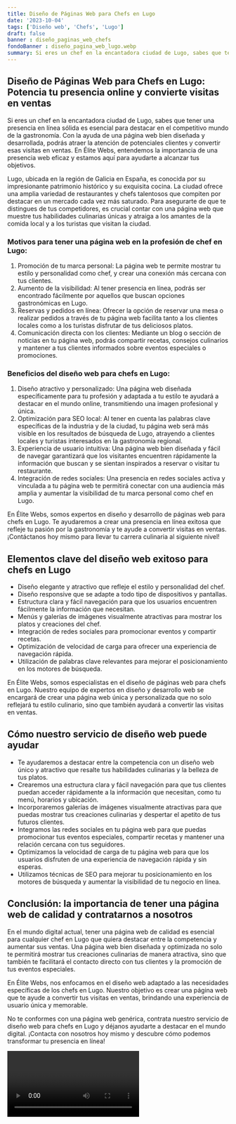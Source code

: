 ```yaml
---
title: Diseño de Páginas Web para Chefs en Lugo
date: '2023-10-04'
tags: ['Diseño web', 'Chefs', 'Lugo']
draft: false
banner : diseño_paginas_web_chefs
fondoBanner : diseño_pagina_web_lugo.webp
summary: Si eres un chef en la encantadora ciudad de Lugo, sabes que tener una presencia en línea sólida es esencial para destacar en el competitivo mundo de la gastronomía. Con la ayuda de una página web bien diseñada y desarrollada, podrás atraer la atención de potenciales clientes y convertir esas visitas en ventas. En Élite Webs, entendemos la importancia de una presencia web eficaz y estamos aquí para ayudarte a alcanzar tus objetivos.
---
```


## Diseño de Páginas Web para Chefs en Lugo: Potencia tu presencia online y convierte visitas en ventas

Si eres un chef en la encantadora ciudad de Lugo, sabes que tener una presencia en línea sólida es esencial para destacar en el competitivo mundo de la gastronomía. Con la ayuda de una página web bien diseñada y desarrollada, podrás atraer la atención de potenciales clientes y convertir esas visitas en ventas. En Élite Webs, entendemos la importancia de una presencia web eficaz y estamos aquí para ayudarte a alcanzar tus objetivos.

Lugo, ubicada en la región de Galicia en España, es conocida por su impresionante patrimonio histórico y su exquisita cocina. La ciudad ofrece una amplia variedad de restaurantes y chefs talentosos que compiten por destacar en un mercado cada vez más saturado. Para asegurarte de que te distingues de tus competidores, es crucial contar con una página web que muestre tus habilidades culinarias únicas y atraiga a los amantes de la comida local y a los turistas que visitan la ciudad.

### Motivos para tener una página web en la profesión de chef en Lugo:

1. Promoción de tu marca personal: La página web te permite mostrar tu estilo y personalidad como chef, y crear una conexión más cercana con tus clientes.
2. Aumento de la visibilidad: Al tener presencia en línea, podrás ser encontrado fácilmente por aquellos que buscan opciones gastronómicas en Lugo.
3. Reservas y pedidos en línea: Ofrecer la opción de reservar una mesa o realizar pedidos a través de tu página web facilita tanto a los clientes locales como a los turistas disfrutar de tus deliciosos platos.
4. Comunicación directa con los clientes: Mediante un blog o sección de noticias en tu página web, podrás compartir recetas, consejos culinarios y mantener a tus clientes informados sobre eventos especiales o promociones.

### Beneficios del diseño web para chefs en Lugo:

1. Diseño atractivo y personalizado: Una página web diseñada específicamente para tu profesión y adaptada a tu estilo te ayudará a destacar en el mundo online, transmitiendo una imagen profesional y única.
2. Optimización para SEO local: Al tener en cuenta las palabras clave específicas de la industria y de la ciudad, tu página web será más visible en los resultados de búsqueda de Lugo, atrayendo a clientes locales y turistas interesados en la gastronomía regional.
3. Experiencia de usuario intuitiva: Una página web bien diseñada y fácil de navegar garantizará que los visitantes encuentren rápidamente la información que buscan y se sientan inspirados a reservar o visitar tu restaurante.
4. Integración de redes sociales: Una presencia en redes sociales activa y vinculada a tu página web te permitirá conectar con una audiencia más amplia y aumentar la visibilidad de tu marca personal como chef en Lugo.

En Élite Webs, somos expertos en diseño y desarrollo de páginas web para chefs en Lugo. Te ayudaremos a crear una presencia en línea exitosa que refleje tu pasión por la gastronomía y te ayude a convertir visitas en ventas. ¡Contáctanos hoy mismo para llevar tu carrera culinaria al siguiente nivel!

<GifSeo />

<Cta />

## Elementos clave del diseño web exitoso para chefs en Lugo

- Diseño elegante y atractivo que refleje el estilo y personalidad del chef.
- Diseño responsive que se adapte a todo tipo de dispositivos y pantallas.
- Estructura clara y fácil navegación para que los usuarios encuentren fácilmente la información que necesitan.
- Menús y galerías de imágenes visualmente atractivas para mostrar los platos y creaciones del chef.
- Integración de redes sociales para promocionar eventos y compartir recetas.
- Optimización de velocidad de carga para ofrecer una experiencia de navegación rápida.
- Utilización de palabras clave relevantes para mejorar el posicionamiento en los motores de búsqueda.

En Élite Webs, somos especialistas en el diseño de páginas web para chefs en Lugo. Nuestro equipo de expertos en diseño y desarrollo web se encargará de crear una página web única y personalizada que no solo reflejará tu estilo culinario, sino que también ayudará a convertir las visitas en ventas.

## Cómo nuestro servicio de diseño web puede ayudar

- Te ayudaremos a destacar entre la competencia con un diseño web único y atractivo que resalte tus habilidades culinarias y la belleza de tus platos.
- Crearemos una estructura clara y fácil navegación para que tus clientes puedan acceder rápidamente a la información que necesitan, como tu menú, horarios y ubicación.
- Incorporaremos galerías de imágenes visualmente atractivas para que puedas mostrar tus creaciones culinarias y despertar el apetito de tus futuros clientes.
- Integramos las redes sociales en tu página web para que puedas promocionar tus eventos especiales, compartir recetas y mantener una relación cercana con tus seguidores.
- Optimizamos la velocidad de carga de tu página web para que los usuarios disfruten de una experiencia de navegación rápida y sin esperas.
- Utilizamos técnicas de SEO para mejorar tu posicionamiento en los motores de búsqueda y aumentar la visibilidad de tu negocio en línea.

## Conclusión: la importancia de tener una página web de calidad y contratarnos a nosotros

En el mundo digital actual, tener una página web de calidad es esencial para cualquier chef en Lugo que quiera destacar entre la competencia y aumentar sus ventas. Una página web bien diseñada y optimizada no solo te permitirá mostrar tus creaciones culinarias de manera atractiva, sino que también te facilitará el contacto directo con tus clientes y la promoción de tus eventos especiales.

En Élite Webs, nos enfocamos en el diseño web adaptado a las necesidades específicas de los chefs en Lugo. Nuestro objetivo es crear una página web que te ayude a convertir tus visitas en ventas, brindando una experiencia de usuario única y memorable.

No te conformes con una página web genérica, contrata nuestro servicio de diseño web para chefs en Lugo y déjanos ayudarte a destacar en el mundo digital. ¡Contacta con nosotros hoy mismo y descubre cómo podemos transformar tu presencia en línea!

<Video />

<CtaBot job='Chefs' city='Lugo'/>

<Gmaps query='Lugo+españa+maps' />